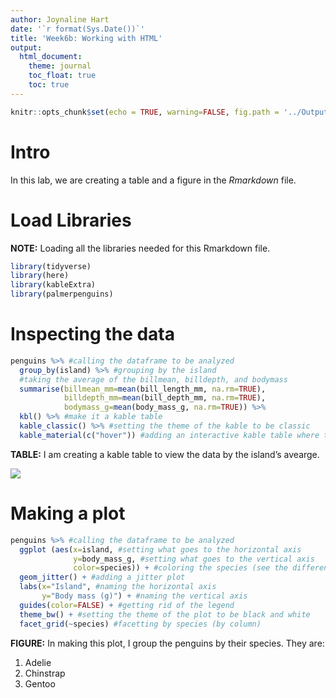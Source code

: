 ```yaml
---
author: Joynaline Hart
date: '`r format(Sys.Date())`'
title: 'Week6b: Working with HTML'
output:
  html_document:
    theme: journal
    toc_float: true
    toc: true
---
```


```r
knitr::opts_chunk$set(echo = TRUE, warning=FALSE, fig.path = '../Output/') #GLOBAL CHUNK: setting specific arguments and directing where all the figures would go
```
# Intro
In this lab, we are creating a table and a figure in the *Rmarkdown* file.

# Load Libraries
**NOTE:** Loading all the libraries needed for this Rmarkdown file.
```r
library(tidyverse) 
library(here)
library(kableExtra)
library(palmerpenguins)
```

# Inspecting the data
```r
penguins %>% #calling the dataframe to be analyzed
  group_by(island) %>% #grouping by the island
  #taking the average of the billmean, billdepth, and bodymass
  summarise(billmean_mm=mean(bill_length_mm, na.rm=TRUE), 
            billdepth_mm=mean(bill_depth_mm, na.rm=TRUE),
            bodymass_g=mean(body_mass_g, na.rm=TRUE)) %>% 
  kbl() %>% #make it a kable table
  kable_classic() %>% #setting the theme of the kable to be classic
  kable_material(c("hover")) #adding an interactive kable table where this highlights when you hover the row
```
**TABLE:** I am creating a kable table to view the data by the island's avearge. 

![](../Data/Penguin2.jpg)

# Making a plot
```r
penguins %>% #calling the dataframe to be analyzed
  ggplot (aes(x=island, #setting what goes to the horizontal axis
              y=body_mass_g, #setting what goes to the vertical axis
              color=species)) + #coloring the species (see the difference of each)
  geom_jitter() + #adding a jitter plot
  labs(x="Island", #naming the horizontal axis
       y="Body mass (g)") + #naming the vertical axis
  guides(color=FALSE) + #getting rid of the legend
  theme_bw() + #setting the theme of the plot to be black and white
  facet_grid(~species) #facetting by species (by column)
```

**FIGURE:** In making this plot, I group the penguins by their species. They are:  

  1. Adelie  
  1. Chinstrap    
  1. Gentoo  